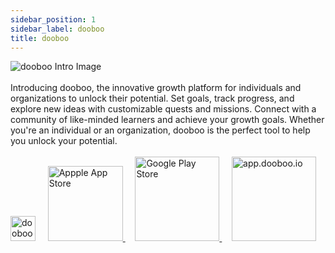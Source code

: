 ```yaml
---
sidebar_position: 1
sidebar_label: dooboo
title: dooboo
---
```



<img src={doobooIntro} alt="dooboo Intro Image" />
<br />
<br />
Introducing dooboo, the innovative growth platform for individuals and organizations to unlock their potential. Set goals, track progress, and explore new ideas with customizable quests and missions. Connect with a community of like-minded learners and achieve your growth goals. Whether you're an individual or an organization, dooboo is the perfect tool to help you unlock your potential.
<br />
<br />
<div>
    <img src={doobooLogoImg} width="40px" alt="dooboo Logo Image" />
    &nbsp;&nbsp;&nbsp;
    <a href="https://apps.apple.com/us/app/dooboo/id1639880015">
        <img src={storeApple} width="120px"alt="Appple App Store" />
    </a>
    &nbsp;&nbsp;&nbsp;
    <a href="https://play.google.com/store/apps/details?id=io.dooboo">
        <img src={storeGoogle} width="135px" alt="Google Play Store" />
    </a>
    &nbsp;&nbsp;&nbsp;
    <a href="https://app.dooboo.io">
        <img src={webAppDoobooIo} width="135px" alt="app.dooboo.io" />
    </a>
</div>